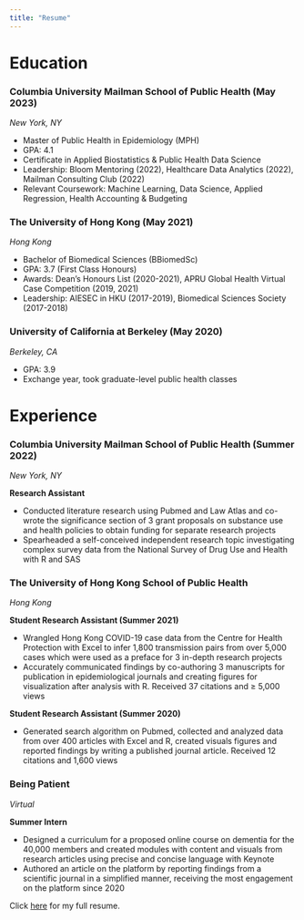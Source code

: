 ```yaml
---
title: "Resume"
---
```




# Education

### Columbia University Mailman School of Public Health (May 2023)
*New York, NY*

* Master of Public Health in Epidemiology (MPH)
* GPA: 4.1
* Certificate in Applied Biostatistics & Public Health Data Science
* Leadership: Bloom Mentoring (2022), Healthcare Data Analytics (2022), Mailman Consulting Club (2022) 
* Relevant Coursework: Machine Learning, Data Science, Applied Regression, Health Accounting & Budgeting

### The University of Hong Kong (May 2021)
*Hong Kong*

* Bachelor of Biomedical Sciences (BBiomedSc)
* GPA: 3.7 (First Class Honours)
* Awards: Dean’s Honours List (2020-2021), APRU Global Health Virtual Case Competition (2019, 2021) 
* Leadership: AIESEC in HKU (2017-2019), Biomedical Sciences Society (2017-2018)

### University of California at Berkeley (May 2020)
*Berkeley, CA*

* GPA: 3.9
* Exchange year, took graduate-level public health classes


# Experience

### Columbia University Mailman School of Public Health (Summer 2022)
*New York, NY*

**Research Assistant**

* Conducted literature research using Pubmed and Law Atlas and co-wrote the significance section of 3 grant proposals on substance use and health policies to obtain funding for separate research projects
* Spearheaded a self-conceived independent research topic investigating complex survey data from the National Survey of Drug Use and Health with R and SAS

### The University of Hong Kong School of Public Health 
*Hong Kong*

**Student Research Assistant (Summer 2021)**

* Wrangled Hong Kong COVID-19 case data from the Centre for Health Protection with Excel to infer 1,800 transmission pairs from over 5,000 cases which were used as a preface for 3 in-depth research projects
* Accurately communicated findings by co-authoring 3 manuscripts for publication in epidemiological journals and creating figures for visualization after analysis with R. Received 37 citations and ≥ 5,000 views

**Student Research Assistant (Summer 2020)**

* Generated search algorithm on Pubmed, collected and analyzed data from over 400 articles with Excel and R, created visuals figures and reported findings by writing a published journal article. Received 12 citations and 1,600 views

### Being Patient
*Virtual*

**Summer Intern**

* Designed a curriculum for a proposed online course on dementia for the 40,000 members and created modules with content and visuals from research articles using precise and concise language with Keynote
* Authored an article on the platform by reporting findings from a scientific journal in a simplified manner, receiving the most engagement on the platform since 2020

Click [here](Amy Yeung Resume.pdf) for my full resume.
